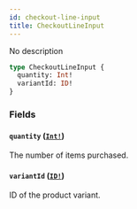 ```yaml
---
id: checkout-line-input
title: CheckoutLineInput
---
```


No description

```graphql
type CheckoutLineInput {
  quantity: Int!
  variantId: ID!
}
```

### Fields

#### `quantity` ([`Int!`](/developer/api-reference/scalars/int))

The number of items purchased.

#### `variantId` ([`ID!`](/developer/api-reference/scalars/id))

ID of the product variant.
